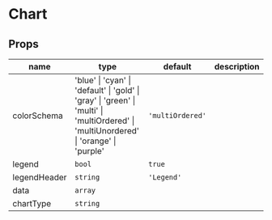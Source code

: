 
# Chart

## Props

|name|type|default|description|
|----|----|-------|-----------|
|colorSchema|'blue' &#124; 'cyan' &#124; 'default' &#124; 'gold' &#124; 'gray' &#124; 'green' &#124; 'multi' &#124; 'multiOrdered' &#124; 'multiUnordered' &#124; 'orange' &#124; 'purple'|`'multiOrdered'`||
|legend|`bool`|`true`||
|legendHeader|`string`|`'Legend'`||
|data|`array`|||
|chartType|`string`|||



